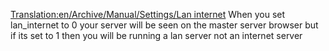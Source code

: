 [[Translation:en/Archive/Manual/Settings/Lan internet]]
When you set lan_internet to 0 your server will be seen on the master server browser
but if its set to 1 then you will be running a lan server not an internet server